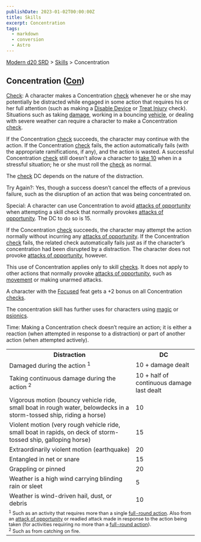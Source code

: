 ```yaml
---
publishDate: 2023-01-02T00:00:00Z
title: Skills
excerpt: Concentration
tags:
  - markdown
  - conversion
  - Astro
---
```


[Modern d20 SRD](/#modernD20) > [Skills](modern-d20-srd-skills-index) > Concentration

## Concentration ([Con](modern-d20-srd-basics-ability-scores))

[Check](modern-d20-srd-skills-skill-basics-php#skill-check-index): A character
makes a Concentration [check](modern-d20-srd-skills-skill-basics-php#skill-check-index) whenever he or she may potentially be distracted while engaged in
some action that requires his or her full attention (such as making a [Disable Device](modern-d20-srd-skills-disable-device) or [Treat Injury](modern-d20-srd-skills-treat-injury) check). Situations such as taking
[damage](modern-d20-srd-combat-damage), working in a bouncing
[vehicle](modern-d20-srd-equipment-equipment-vehicles), or dealing with severe
weather can require a character to make a Concentration
[check](modern-d20-srd-skills-skill-basics-php#skill-check-index).

If the Concentration [check](modern-d20-srd-skills-skill-basics-php#skill-check-index) succeeds, the character may continue with the action. If the
Concentration [check](modern-d20-srd-skills-skill-basics-php#skill-check-index) fails, the action automatically fails (with the appropriate
ramifications, if any), and the action is wasted. A successful Concentration
[check](modern-d20-srd-skills-skill-basics-php#skill-check-index) still
doesn’t allow a character to [take 10](modern-d20-srd-skills-skill-basics-php#take10-index) when in a stressful situation; he or she must roll the
[check](modern-d20-srd-skills-skill-basics-php#skill-check-index) as normal.

The [check](modern-d20-srd-skills-skill-basics-php#skill-check-index) DC
depends on the nature of the distraction.

Try Again?: Yes, though a success doesn’t cancel the effects of a previous
failure, such as the disruption of an action that was being concentrated on.

Special: A character can use Concentration to avoid [attacks of opportunity](modern-d20-srd-combat-attacks-of-opportunity) when attempting a
skill check that normally provokes [attacks of opportunity](modern-d20-srd-combat-attacks-of-opportunity). The DC to do so is 15.

If the Concentration [check](modern-d20-srd-skills-skill-basics-php#skill-check-index) succeeds, the character may attempt the action normally without
incurring any [attacks of opportunity](modern-d20-srd-combat-attacks-of-opportunity). If the Concentration [check](modern-d20-srd-skills-skill-basics-php#skill-check-index) fails, the related check automatically fails just as if
the character’s concentration had been disrupted by a distraction. The
character does not provoke [attacks of opportunity](modern-d20-srd-combat-attacks-of-opportunity), however.

This use of Concentration applies only to skill [checks](modern-d20-srd-skills-skill-basics-php#skill-check-index). It does not apply to other actions
that normally provoke [attacks of opportunity](modern-d20-srd-combat-attacks-of-opportunity), such as [movement](modern-d20-srd-combat-movement-and-position) or making unarmed attacks.

A character with the [Focused](modern-d20-srd-feats-focused) feat gets a +2
bonus on all Concentration [checks](modern-d20-srd-skills-skill-basics-php#skill-check-index).

The concentration skill has further uses for characters using
[magic](modern-d20-srd-fx-index) or [psionics](modern-d20-srd-psionics-index).

Time: Making a Concentration check doesn’t require an action; it is either a
reaction (when attempted in response to a distraction) or part of another
action (when attempted actively).


<table> <tr><th>Distraction</th><th>DC</th></tr> <tr><td> Damaged during the action <sup>1</sup></td><td> 10 + damage dealt </td></tr> <tr class="shaded"><td> Taking continuous damage during the action <sup>2</sup></td><td> 10 + half of continuous damage last dealt </td></tr> <tr><td> Vigorous motion (bouncy vehicle ride, small boat in rough water, belowdecks in a storm-tossed ship, riding a horse)</td><td> 10 </td></tr> <tr class="shaded"><td> Violent motion (very rough vehicle ride, small boat in rapids, on deck of storm-tossed ship, galloping horse)</td><td> 15 </td></tr> <tr><td> Extraordinarily violent motion (earthquake)</td><td> 20 </td></tr> <tr class="shaded"><td> Entangled in net or snare</td><td> 15 </td></tr> <tr><td> Grappling or pinned</td><td> 20 </td></tr> <tr class="shaded"><td> Weather is a high wind carrying blinding rain or sleet</td><td> 5 </td></tr> <tr><td> Weather is wind-driven hail, dust, or debris</td><td> 10 </td></tr> <tr><td colspan="2" style="font-size: .8em; text-align: left"> <sup>1</sup> Such as an activity that requires more than a single <a  href="modern-d20-srd-combat-full-round-actions">full-round action</a>. Also from an <a  href="modern-d20-srd-combat-attacks-of-opportunity">attack of opportunity</a> or readied attack made in response to the action being taken (for activities requiring no more than a <a  href="modern-d20-srd-combat-full-round-actions">full-round action</a>).<br/> <sup>2</sup> Such as from catching on fire. </td></tr> </table>


